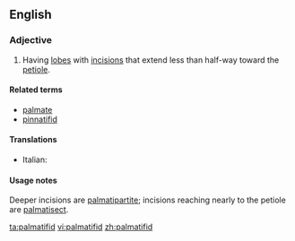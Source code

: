 ==English==

===Adjective===
{{en-adj}}

# {{botany|of leaves}} Having [[lobe]]s with [[incision]]s that extend less than half-way toward the [[petiole]].

====Related terms====
* [[palmate]]
* [[pinnatifid]]

====Translations====
{{trans-top}}
* Italian: {{t-|it|palmatifido}}
{{trans-mid}}

{{trans-bottom}}

====Usage notes====
Deeper incisions are [[palmatipartite]]; incisions reaching nearly to the petiole are [[palmatisect]].

[[ta:palmatifid]]
[[vi:palmatifid]]
[[zh:palmatifid]]